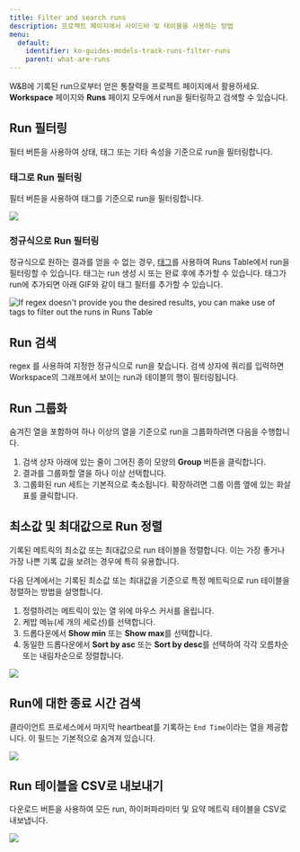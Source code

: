 ```yaml
---
title: Filter and search runs
description: 프로젝트 페이지에서 사이드바 및 테이블을 사용하는 방법
menu:
  default:
    identifier: ko-guides-models-track-runs-filter-runs
    parent: what-are-runs
---
```


W&B에 기록된 run으로부터 얻은 통찰력을 프로젝트 페이지에서 활용하세요. **Workspace** 페이지와 **Runs** 페이지 모두에서 run을 필터링하고 검색할 수 있습니다.

## Run 필터링

필터 버튼을 사용하여 상태, 태그 또는 기타 속성을 기준으로 run을 필터링합니다.

### 태그로 Run 필터링

필터 버튼을 사용하여 태그를 기준으로 run을 필터링합니다.

<Frame>
    <img src="/images/app_ui/filter_runs.gif"  />
</Frame>

### 정규식으로 Run 필터링

정규식으로 원하는 결과를 얻을 수 없는 경우, [태그](/ko/tags)를 사용하여 Runs Table에서 run을 필터링할 수 있습니다. 태그는 run 생성 시 또는 완료 후에 추가할 수 있습니다. 태그가 run에 추가되면 아래 GIF와 같이 태그 필터를 추가할 수 있습니다.

<Frame>
    <img src="/images/app_ui/tags.gif" alt="If regex doesn't provide you the desired results, you can make use of tags to filter out the runs in Runs Table"  />
</Frame>

## Run 검색

 regex 를 사용하여 지정한 정규식으로 run을 찾습니다. 검색 상자에 쿼리를 입력하면 Workspace의 그래프에서 보이는 run과 테이블의 행이 필터링됩니다.

## Run 그룹화

숨겨진 열을 포함하여 하나 이상의 열을 기준으로 run을 그룹화하려면 다음을 수행합니다.

1. 검색 상자 아래에 있는 줄이 그어진 종이 모양의 **Group** 버튼을 클릭합니다.
2. 결과를 그룹화할 열을 하나 이상 선택합니다.
3. 그룹화된 run 세트는 기본적으로 축소됩니다. 확장하려면 그룹 이름 옆에 있는 화살표를 클릭합니다.

## 최소값 및 최대값으로 Run 정렬

기록된 메트릭의 최소값 또는 최대값으로 run 테이블을 정렬합니다. 이는 가장 좋거나 가장 나쁜 기록 값을 보려는 경우에 특히 유용합니다.

다음 단계에서는 기록된 최소값 또는 최대값을 기준으로 특정 메트릭으로 run 테이블을 정렬하는 방법을 설명합니다.

1. 정렬하려는 메트릭이 있는 열 위에 마우스 커서를 올립니다.
2. 케밥 메뉴(세 개의 세로선)를 선택합니다.
3. 드롭다운에서 **Show min** 또는 **Show max**를 선택합니다.
4. 동일한 드롭다운에서 **Sort by asc** 또는 **Sort by desc**를 선택하여 각각 오름차순 또는 내림차순으로 정렬합니다.

<Frame>
    <img src="/images/app_ui/runs_min_max.gif"  />
</Frame>

## Run에 대한 종료 시간 검색

클라이언트 프로세스에서 마지막 heartbeat를 기록하는 `End Time`이라는 열을 제공합니다. 이 필드는 기본적으로 숨겨져 있습니다.

<Frame>
    <img src="/images/app_ui/search_run_endtime.png"  />
</Frame>

## Run 테이블을 CSV로 내보내기

다운로드 버튼을 사용하여 모든 run, 하이퍼파라미터 및 요약 메트릭 테이블을 CSV로 내보냅니다.

<Frame>
    <img src="/images/app_ui/export_to_csv.gif"  />
</Frame>
